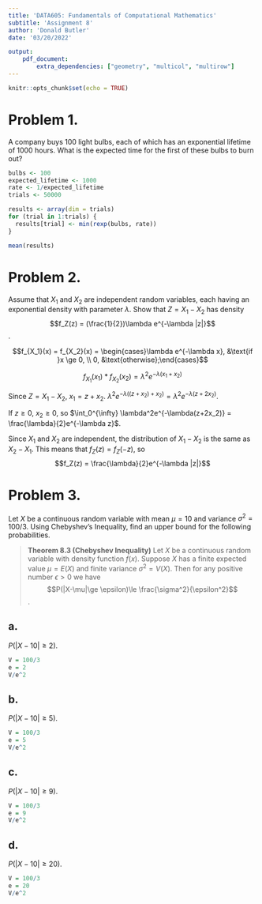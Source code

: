 ```yaml
---
title: 'DATA605: Fundamentals of Computational Mathematics'
subtitle: 'Assignment 8'
author: 'Donald Butler'
date: '03/20/2022'

output:
    pdf_document:
        extra_dependencies: ["geometry", "multicol", "multirow"]
---
```


```r
knitr::opts_chunk$set(echo = TRUE)
```

# Problem 1.

A company buys 100 light bulbs, each of which has an exponential lifetime of 1000 hours. What is the expected time for the first of these bulbs to burn out?

```r
bulbs <- 100
expected_lifetime <- 1000
rate <- 1/expected_lifetime
trials <- 50000

results <- array(dim = trials)
for (trial in 1:trials) {
  results[trial] <- min(rexp(bulbs, rate))
}

mean(results)
```

# Problem 2.

Assume that $X_1$ and $X_2$ are independent random variables, each having an exponential density with parameter $\lambda$. Show that $Z = X_1 - X_2$ has density $$f_Z(z) = (\frac{1}{2})\lambda e^{-\lambda |z|}$$.

$$f_{X_1}(x) = f_{X_2}(x) = \begin{cases}\lambda e^{-\lambda x}, &\text{if }x \ge 0, \\ 0, &\text{otherwise};\end{cases}$$

$$f_{X_1}(x_1)*f_{X_2}(x_2) = \lambda^2e^{-\lambda(x_1+x_2)}$$

Since $Z = X_1 - X_2$, $x_1 = z+x_2$. $\lambda^2e^{-\lambda((z+x_2)+x_2)}=\lambda^2e^{-\lambda(z+2x_2)}$.

If $z \ge 0$, $x_2 \ge 0$, so $\int_0^{\infty} \lambda^2e^{-\lambda(z+2x_2)} = \frac{\lambda}{2}e^{-\lambda z}$.

Since $X_1$ and $X_2$ are independent, the distribution of $X_1 - X_2$ is the same as $X_2 - X_1$. This means that $f_Z(z) = f_Z(-z)$, so $$f_Z(z) = \frac{\lambda}{2}e^{-\lambda |z|}$$


# Problem 3.

Let $X$ be a continuous random variable with mean $\mu = 10$ and variance $\sigma^2 = 100/3$. Using Chebyshev's Inequality, find an upper bound for the following probabilities.

> **Theorem 8.3 (Chebyshev Inequality)**
  Let $X$ be a continuous random variable with density function $f(x)$. Suppose $X$ has a finite expected value $\mu = E(X)$ and finite variance $\sigma^2 = V(X)$. Then for any positive number $\epsilon > 0$ we have $$P(|X-\mu|\ge \epsilon)\le \frac{\sigma^2}{\epsilon^2}$$.


## a.

$P(|X-10| \ge 2)$.

```r
V = 100/3
e = 2
V/e^2
```

## b.

$P(|X-10| \ge 5)$.

```r
V = 100/3
e = 5
V/e^2
```

## c.

$P(|X-10| \ge 9)$.

```r
V = 100/3
e = 9
V/e^2
```

## d.

$P(|X-10| \ge 20)$.

```r
V = 100/3
e = 20
V/e^2
```

